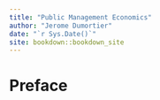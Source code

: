 ```yaml
--- 
title: "Public Management Economics"
author: "Jerome Dumortier"
date: "`r Sys.Date()`"
site: bookdown::bookdown_site
---
```


# Preface